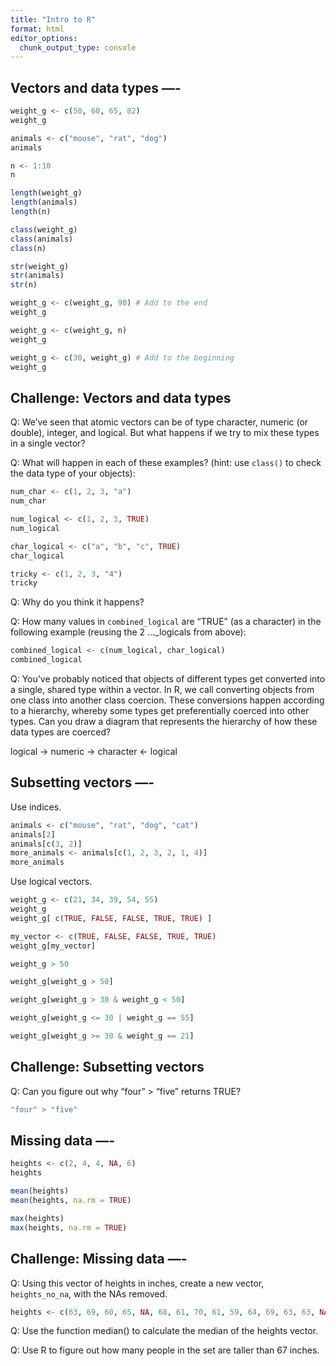 ```yaml
---
title: "Intro to R"
format: html
editor_options: 
  chunk_output_type: console
---
```


## Vectors and data types ----

```r
weight_g <- c(50, 60, 65, 82)
weight_g

animals <- c("mouse", "rat", "dog")
animals

n <- 1:10
n

length(weight_g)
length(animals)
length(n)

class(weight_g)
class(animals)
class(n)

str(weight_g)
str(animals)
str(n)

weight_g <- c(weight_g, 90) # Add to the end
weight_g

weight_g <- c(weight_g, n)
weight_g

weight_g <- c(30, weight_g) # Add to the beginning
weight_g
```

## Challenge: Vectors and data types

Q: We've seen that atomic vectors can be of type character, numeric (or double), integer, and logical. But what happens if we try to mix these types in a single vector?

Q: What will happen in each of these examples? (hint: use `class()` to check the data type of your objects):

```r
num_char <- c(1, 2, 3, "a")
num_char

num_logical <- c(1, 2, 3, TRUE)
num_logical

char_logical <- c("a", "b", "c", TRUE)
char_logical

tricky <- c(1, 2, 3, "4")
tricky
```

Q: Why do you think it happens?

Q: How many values in `combined_logical` are "TRUE" (as a character) in the following example (reusing the 2 ...\_logicals from above):

```r
combined_logical <- c(num_logical, char_logical)
combined_logical
```

Q: You've probably noticed that objects of different types get converted into a single, shared type within a vector. In R, we call converting objects from one class into another class coercion. These conversions happen according to a hierarchy, whereby some types get preferentially coerced into other types. Can you draw a diagram that represents the hierarchy of how these data types are coerced?

logical -\> numeric -\> character \<- logical

## Subsetting vectors ----

Use indices.

```r
animals <- c("mouse", "rat", "dog", "cat")
animals[2]
animals[c(3, 2)]
more_animals <- animals[c(1, 2, 3, 2, 1, 4)]
more_animals
```

Use logical vectors.

```r
weight_g <- c(21, 34, 39, 54, 55)
weight_g
weight_g[ c(TRUE, FALSE, FALSE, TRUE, TRUE) ]
```


```r
my_vector <- c(TRUE, FALSE, FALSE, TRUE, TRUE)
weight_g[my_vector]
```


```r
weight_g > 50
```


```r
weight_g[weight_g > 50]
```


```r
weight_g[weight_g > 30 & weight_g < 50]
```


```r
weight_g[weight_g <= 30 | weight_g == 55]
```


```r
weight_g[weight_g >= 30 & weight_g == 21]
```


## Challenge: Subsetting vectors

Q: Can you figure out why "four" \> "five" returns TRUE?

```r
"four" > "five"
```


## Missing data ----

```r
heights <- c(2, 4, 4, NA, 6)
heights
```


```r
mean(heights)
mean(heights, na.rm = TRUE)
```


```r
max(heights)
max(heights, na.rm = TRUE)
```


## Challenge: Missing data ----

Q: Using this vector of heights in inches, create a new vector, `heights_no_na`, with the NAs removed.

```r
heights <- c(63, 69, 60, 65, NA, 68, 61, 70, 61, 59, 64, 69, 63, 63, NA, 72, 65, 64, 70, 63, 65)
```

Q: Use the function median() to calculate the median of the heights vector.

Q: Use R to figure out how many people in the set are taller than 67 inches.

